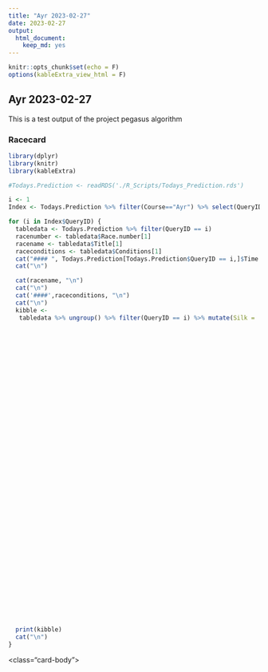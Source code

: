 ```yaml
---
title: "Ayr 2023-02-27"
date: 2023-02-27 
output:
  html_document:
    keep_md: yes
---
```


```r
knitr::opts_chunk$set(echo = F)
options(kableExtra_view_html = F)
```


## Ayr 2023-02-27

This is a test output of the project pegasus algorithm

### Racecard 
<div class="card-body">



```r
library(dplyr)
library(knitr)
library(kableExtra)

#Todays.Prediction <- readRDS('./R_Scripts/Todays_Prediction.rds')

i <- 1
Index <- Todays.Prediction %>% filter(Course=="Ayr") %>% select(QueryID) %>% distinct()

for (i in Index$QueryID) {
  tabledata <- Todays.Prediction %>% filter(QueryID == i)
  racenumber <- tabledata$Race.number[1]
  racename <- tabledata$Title[1]
  raceconditions <- tabledata$Conditions[1]
  cat("#### ", Todays.Prediction[Todays.Prediction$QueryID == i,]$Time.Course[1], "\n")
  cat("\n")

  cat(racename, "\n")
  cat("\n")
  cat('####',raceconditions, "\n")
  cat("\n")
  kibble <-
   tabledata %>% ungroup() %>% filter(QueryID == i) %>% mutate(Silk =
                                                                          "",
                                                                        Alt.VDW=round(Alt.VDW*1000,2),
                                                                        prediction.score=round(prediction.score,3)) %>% select(
                                                                            Horse.Number,
                                                                            Form,
                                                                            Silk,
                                                                            Name,
                                                                            Age,
                                                                            Weight,
                                                                            OR,
                                                                            Trainer,
                                                                            Jockey,
                                                                            VDW.Form,
                                                                            Alt.VDW,
                                                                            prediction.score,
                                                                            Rank,
                                                                            win.pct
                                                                          ) %>%  kable(
                                                                            align = 'clclcccllcclcc',
                                                                            table.attr = "class=\'racecard\'",
                                                                            col.names = c(
                                                                              'No.',
                                                                              "Form",
                                                                              "Horse",
                                                                              "",
                                                                              'Age',
                                                                              'Wt',
                                                                              'OR',
                                                                              'Trainer',
                                                                              'Jockey',
                                                                              'VDW',
                                                                              'Alt VDW',
                                                                              'Pred Score',
                                                                              'Predicted Position',
                                                                              'Win %'
                                                                            )
                                                                          ) %>% kable_styling('hover', full_width = F) %>% column_spec(1, width =
                                                                                                                                         "65px")%>% column_spec(3, width =
                                                                                                                                         "40px")  %>%  column_spec(3, image = Todays.Prediction[Todays.Prediction$QueryID ==
                                                                                                                                                                                                  i,]$url.silk[])
  
  print(kibble)
  cat("\n")
}


```


<\div class="card-body">



### 
